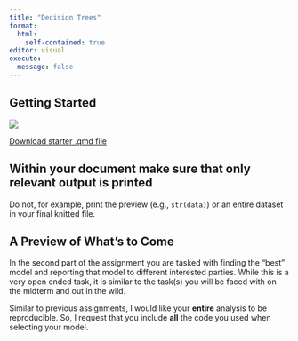 ```yaml
---
title: "Decision Trees"
format: 
  html:
    self-contained: true
editor: visual
execute:
  message: false
---
```


## Getting Started

::: column-margin
![](example-tree.png){fig-alt="A decision tree with three internal nodes and five leaves, with two splits. Two leaves belong to one node and three leaves belong to the other node."}
:::

[Download starter .qmd file](04-Trees-template.qmd)

::: callout-caution
# Within your document make sure that only relevant output is printed

Do not, for example, print the preview (e.g., `str(data)`) or an entire dataset in your final knitted file.
:::

## A Preview of What's to Come

In the second part of the assignment you are tasked with finding the "best" model and reporting that model to different interested parties. While this is a very open ended task, it is similar to the task(s) you will be faced with on the midterm and out in the wild.

::: callout-caution
Similar to previous assignments, I would like your **entire** analysis to be reproducible. So, I request that you include **all** the code you used when selecting your model.
:::
